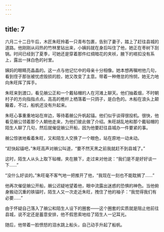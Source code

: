 ```yaml
---
---
---
```

title: 7
---




六月二十二日午后，木匠朱旺拎着一只青布包裹，告别了妻子，踏上了赶往县城的道路。他刚刚从闷热的竹林里钻出来，小姨妈就在身后叫住了他，她正在枣树下刮锅。时间已经到了夏季，可她还是穿着那件红绸暗花的夹袄，腋下的褡扣没有系上，露出一抹白色的衬里。

姨妈的眼睛亮晶晶的。这一点与他记忆中的母亲十分相像。她本想再嘱咐他几句，看到侄子那张被忧虑毁损的脸，她又改变了主意。带着一种倦怠的怜悯，她无力地向朱旺挥了挥手。

朱旺来到渡口，看见艄公正和一个戴毡帽的人在河滩上聊天。他们抽着烟，不时朝村子的方向指指点点。高高的桅杆上栖落着一只鸽子，是白色的。木船在浪头上颠簸着，不过，船帆还没有升起来。

朱旺心事重重地站在岸边，等待着艄公升帆起锚。他们似乎谈得很投机。很快，他看见艄公领着那个人朝他走来，为他们彼此做了介绍。朱旺胡乱地和那个戴毡帽的陌生人聊了几句，然后就催促艄公开船，因为他要赶往县城办一件要紧的事。

艄公惊骇地看着朱旺，又和陌生人交换了一个眼色，站在原地一动未动。

“赶快起锚吧，”朱旺高声对艄公叫道，“要不然天黑之前我就赶不到县城了。”

这时，陌生人从头上取下毡帽，夹在腋下，走过来对他说：“我们是不是好好谈一下……”

“没什么好谈的。”朱旺毫不客气地一把推开了他，“我现在一刻也不能耽搁了……”

他再次催促艄公开船，艄公迟疑地望着他，眼中流露出迷惑的恐惧的神色。当他俯身搬动沉重的铁锚时，陌生人又一次走近朱旺，拽住了他的袖子：“我觉得我们有必要……”

由于怀疑自己落入了艄公和陌生人设下的圈套——这个圈套的实质就是阻止他前往县城，说不定还是蓄意安排，他不假思索地给了陌生人一记耳光。

随后，他带着一脸愤怒的泪水跳上船头，自己动手升起了船帆。